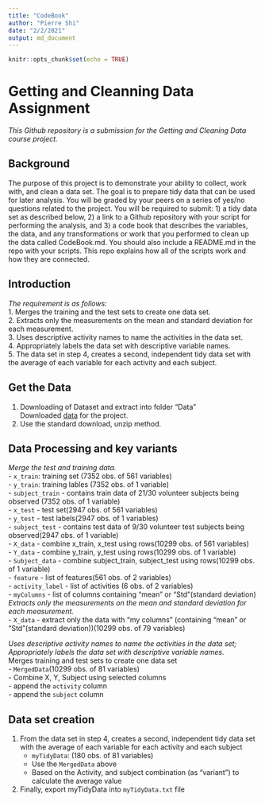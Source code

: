 ```yaml
---
title: "CodeBook"
author: "Pierre Shi"
date: "2/2/2021"
output: md_document
---
```


```r
knitr::opts_chunk$set(echo = TRUE)
```

# Getting and Cleanning Data Assignment 
_This Github repository is a submission for the Getting and Cleaning Data course project._  

## Background
The purpose of this project is to demonstrate your ability to collect, work with, and clean a data set. The goal is to prepare tidy data that can be used for later analysis. You will be graded by your peers on a series of yes/no questions related to the project. You will be required to submit: 1) a tidy data set as described below, 2) a link to a Github repository with your script for performing the analysis, and 3) a code book that describes the variables, the data, and any transformations or work that you performed to clean up the data called CodeBook.md. You should also include a README.md in the repo with your scripts. This repo explains how all of the scripts work and how they are connected.  

## Introduction  
_The requirement is as follows:_  
1. Merges the training and the test sets to create one data set.  
2. Extracts only the measurements on the mean and standard deviation for each measurement.  
3. Uses descriptive activity names to name the activities in the data set.  
4. Appropriately labels the data set with descriptive variable names.  
5. The data set in step 4, creates a second, independent tidy data set with the average of each variable for each activity and each subject.  

## Get the Data
1. Downloading of Dataset and extract into folder “Data"  
Downloaded [data](https://d396qusza40orc.cloudfront.net/getdata%2Fprojectfiles%2FUCI%20HAR%20Dataset.zip) for the project.  
1. Use the standard download, unzip method. 

## Data Processing and key variants
_Merge the test and training data._   
  - `x_train`: training set (7352 obs. of 561 variables)  
  - `y_train`: training lables (7352 obs. of 1 variable)  
  - `subject_train` - contains train data of 21/30 volunteer subjects being observed (7352 obs. of 1 variable)  
  - `x_test` - test set(2947 obs. of 561 variables)   
  - `y_test` - test labels(2947 obs. of 1 variables)  
  - `subject_test` - contains test data of 9/30 volunteer test subjects being observed(2947 obs. of 1 variable)  
  - `X_data` - combine x_train, x_test using rows(10299 obs. of 561 variables)  
  - `Y_data` - combine y_train, y_test using rows(10299 obs. of 1 variable)  
  - `Subject_data` - combine subject_train, subject_test using rows(10299 obs. of 1 variable)  
  - `feature` - list of features(561 obs. of 2 variables)  
  - `activity_label` - list of activities (6 obs. of 2 variables)  
  - `myColumns` - list of columns containing "mean" or "Std"(standard deviation)
_Extracts only the measurements on the mean and standard deviation for each measurement._   
  - `X_data` - extract only the data with "my columns" (containing "mean" or "Std"(standard deviation))(10299 obs. of 79 variables) 

_Uses descriptive activity names to name the activities in the data set; Appropriately labels the data set with descriptive variable names._   
Merges training and test sets to create one data set  
    - `MergedData`(10299 obs. of 81 variables)    
    - Combine X, Y, Subject using selected columns  
    - append the `activity` column  
    - append the `subject` column  

## Data set creation
1. From the data set in step 4, creates a second, independent tidy data set with the average of each variable for each activity and each subject   
    - `myTidyData`: (180 obs. of 81 variables)  
    - Use the `MergedData` above  
    - Based on the Activity, and subject combination (as "variant") to calculate the average value

1. Finally, export myTidyData into `myTidyData.txt` file  